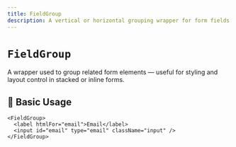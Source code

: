 ```yaml
---
title: FieldGroup
description: A vertical or horizontal grouping wrapper for form fields or inputs.
---
```



# `FieldGroup`

A wrapper used to group related form elements — useful for styling and layout control in stacked or inline forms.

<Divider />

## 🚀 Basic Usage

<CodeBlockWrapper language="tsx">

```tsx
<FieldGroup>
  <label htmlFor="email">Email</label>
  <input id="email" type="email" className="input" />
</FieldGroup>
```

</CodeBlockWrapper>
